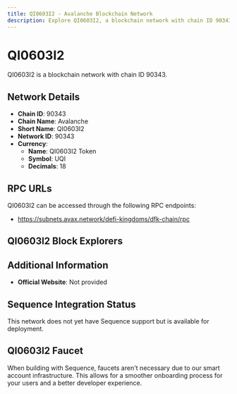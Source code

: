 ```yaml
--- 
title: QI0603I2 - Avalanche Blockchain Network
description: Explore QI0603I2, a blockchain network with chain ID 90343. Learn about its native currency, QI0603I2 Token, and how to interact with the network.
---
```


# QI0603I2

QI0603I2 is a blockchain network with chain ID 90343.

## Network Details

- **Chain ID**: 90343
- **Chain Name**: Avalanche
- **Short Name**: QI0603I2
- **Network ID**: 90343
- **Currency**: 
  - **Name**: QI0603I2 Token
  - **Symbol**: UQI
  - **Decimals**: 18

## RPC URLs

QI0603I2 can be accessed through the following RPC endpoints:

- https://subnets.avax.network/defi-kingdoms/dfk-chain/rpc

## QI0603I2 Block Explorers



## Additional Information

- **Official Website**: Not provided

## Sequence Integration Status

This network does not yet have Sequence support but is available for deployment.

## QI0603I2 Faucet

When building with Sequence, faucets aren't necessary due to our smart account infrastructure. This allows for a smoother onboarding process for your users and a better developer experience.
